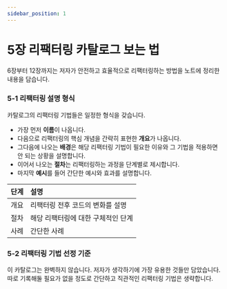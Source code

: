 ```yaml
---
sidebar_position: 1
---
```



# 5장 리팩터링 카탈로그 보는 법

<Authors bookLeader='positiveko' />

6장부터 12장까지는 저자가 안전하고 효율적으로 리팩터링하는 방법을 노트에 정리한 내용을 담습니다.

### 5-1 리팩터링 설명 형식

카탈로그의 리팩터링 기법들은 일정한 형식을 갖습니다.

- 가장 먼저 **이름**이 나옵니다. 
- 다음으로 리팩터링의 핵심 개념을 간략히 표현한 **개요**가 나옵니다.
- 그다음에 나오는 **배경**은 해당 리팩터링 기법이 필요한 이유와 그 기법을 적용하면 안 되는 상황을 설명합니다.
- 이어서 나오는 **절차**는 리팩터링하는 과정을 단계별로 제시합니다.
- 마지막 **예시**를 들어 간단한 예시와 효과를 설명합니다.

| 단계 | 설명 | 
|-----|:----|
| 개요 | 리팩터링 전후 코드의 변화를 설명 |
| 절차 | 해당 리팩터링에 대한 구체적인 단계   |
| 사례 | 간단한 사례 | 

### 5-2 리팩터링 기법 선정 기준

이 카탈로그는 완벽하지 않습니다. 저자가 생각하기에 가장 유용한 것들만 담았습니다.
따로 기록해둘 필요가 없을 정도로 간단하고 직관적인 리팩터링 기법은 생략합니다.


